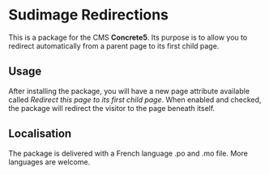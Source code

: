 =Sudimage Redirections=

This is a package for the CMS '''Concrete5'''.
Its purpose is to allow you to redirect automatically from a parent page to its first child page.

==Usage==

After installing the package, you will have a new page attribute available called ''Redirect this page to its first child page''.
When enabled and checked, the package will redirect the visitor to the page beneath itself.

==Localisation==

The package is delivered with a French language .po and .mo file.
More languages are welcome.

